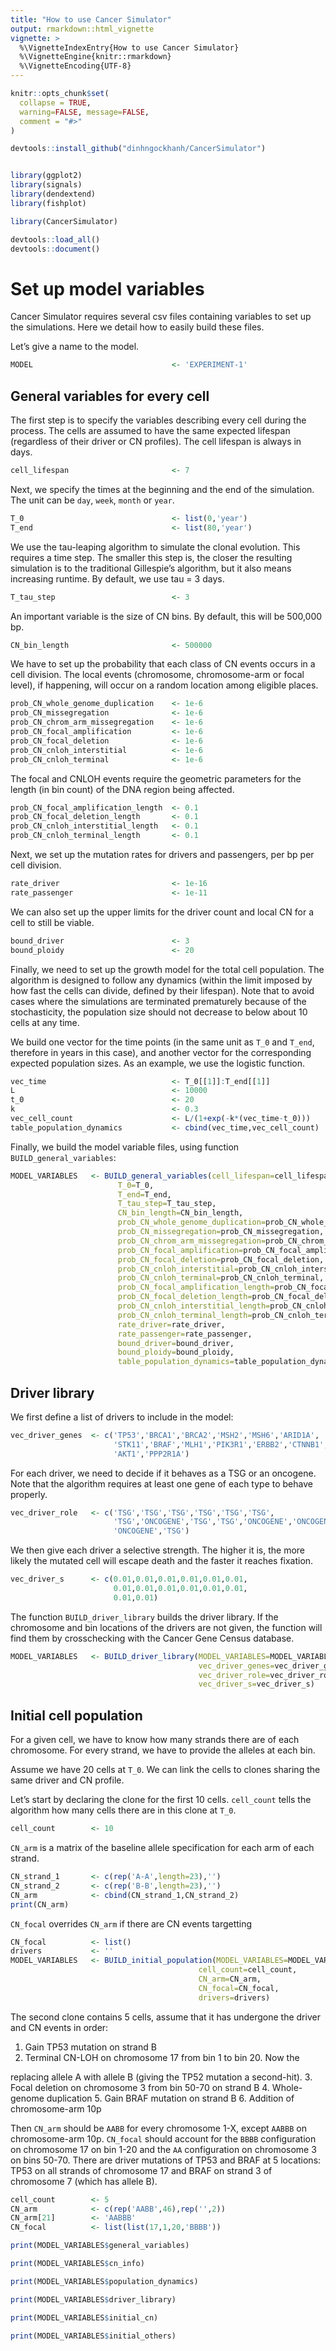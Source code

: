 ```yaml
---
title: "How to use Cancer Simulator"
output: rmarkdown::html_vignette
vignette: >
  %\VignetteIndexEntry{How to use Cancer Simulator}
  %\VignetteEngine{knitr::rmarkdown}
  %\VignetteEncoding{UTF-8}
---
```


```r
knitr::opts_chunk$set(
  collapse = TRUE,
  warning=FALSE, message=FALSE,
  comment = "#>"
)
```

```r
devtools::install_github("dinhngockhanh/CancerSimulator")


library(ggplot2)
library(signals)
library(dendextend)
library(fishplot)

library(CancerSimulator)

devtools::load_all()
devtools::document()
```

# Set up model variables

Cancer Simulator requires several csv files containing variables to set up the simulations. Here we detail how to easily build these files.

Let's give a name to the model.

```r
MODEL                               <- 'EXPERIMENT-1'
```

## General variables for every cell

The first step is to specify the variables describing every cell during the process. The cells are assumed to have the same expected lifespan (regardless of their driver or CN profiles). The cell lifespan is always in days.

```r
cell_lifespan                       <- 7
```

Next, we specify the times at the beginning and the end of the simulation. The unit can be `day`, `week`, `month` or `year`.

```r
T_0                                 <- list(0,'year')
T_end                               <- list(80,'year')
```

We use the tau-leaping algorithm to simulate the clonal evolution. This requires a time step. The smaller this step is, the closer the resulting simulation is to the traditional Gillespie's algorithm, but it also means increasing runtime. By default, we use tau = 3 days.

```r
T_tau_step                          <- 3
```

An important variable is the size of CN bins. By default, this will be 500,000 bp.

```r
CN_bin_length                       <- 500000
```

We have to set up the probability that each class of CN events occurs in a cell division. The local events (chromosome, chromosome-arm or focal level), if happening, will occur on a random location among eligible places.

```r
prob_CN_whole_genome_duplication    <- 1e-6
prob_CN_missegregation              <- 1e-6
prob_CN_chrom_arm_missegregation    <- 1e-6
prob_CN_focal_amplification         <- 1e-6
prob_CN_focal_deletion              <- 1e-6
prob_CN_cnloh_interstitial          <- 1e-6
prob_CN_cnloh_terminal              <- 1e-6
```

The focal and CNLOH events require the geometric parameters for the length (in bin count) of the DNA region being affected.

```r
prob_CN_focal_amplification_length  <- 0.1
prob_CN_focal_deletion_length       <- 0.1
prob_CN_cnloh_interstitial_length   <- 0.1
prob_CN_cnloh_terminal_length       <- 0.1
```

Next, we set up the mutation rates for drivers and passengers, per bp per cell division.

```r
rate_driver                         <- 1e-16
rate_passenger                      <- 1e-11
```

We can also set up the upper limits for the driver count and local CN for a cell to still be viable.

```r
bound_driver                        <- 3
bound_ploidy                        <- 20
```

Finally, we need to set up the growth model for the total cell population. The algorithm is designed to follow any dynamics (within the limit imposed by how fast the cells can divide, defined by their lifespan). Note that to avoid cases where the simulations are terminated prematurely because of the stochasticity, the population size should not decrease to below about 10 cells at any time.

We build one vector for the time points (in the same unit as `T_0` and `T_end`, therefore in years in this case), and another vector for the corresponding expected population sizes. As an example, we use the logistic function.

```r
vec_time                            <- T_0[[1]]:T_end[[1]]
L                                   <- 10000
t_0                                 <- 20
k                                   <- 0.3
vec_cell_count                      <- L/(1+exp(-k*(vec_time-t_0)))
table_population_dynamics           <- cbind(vec_time,vec_cell_count)
```

Finally, we build the model variable files, using function `BUILD_general_variables`:

```r
MODEL_VARIABLES   <- BUILD_general_variables(cell_lifespan=cell_lifespan,
                        T_0=T_0,
                        T_end=T_end,
                        T_tau_step=T_tau_step,
                        CN_bin_length=CN_bin_length,
                        prob_CN_whole_genome_duplication=prob_CN_whole_genome_duplication,
                        prob_CN_missegregation=prob_CN_missegregation,
                        prob_CN_chrom_arm_missegregation=prob_CN_chrom_arm_missegregation,
                        prob_CN_focal_amplification=prob_CN_focal_amplification,
                        prob_CN_focal_deletion=prob_CN_focal_deletion,
                        prob_CN_cnloh_interstitial=prob_CN_cnloh_interstitial,
                        prob_CN_cnloh_terminal=prob_CN_cnloh_terminal,
                        prob_CN_focal_amplification_length=prob_CN_focal_amplification_length,
                        prob_CN_focal_deletion_length=prob_CN_focal_deletion_length,
                        prob_CN_cnloh_interstitial_length=prob_CN_cnloh_interstitial_length,
                        prob_CN_cnloh_terminal_length=prob_CN_cnloh_terminal_length,
                        rate_driver=rate_driver,
                        rate_passenger=rate_passenger,
                        bound_driver=bound_driver,
                        bound_ploidy=bound_ploidy,
                        table_population_dynamics=table_population_dynamics)
```

## Driver library

We first define a list of drivers to include in the model:

```r
vec_driver_genes  <- c('TP53','BRCA1','BRCA2','MSH2','MSH6','ARID1A',
                       'STK11','BRAF','MLH1','PIK3R1','ERBB2','CTNNB1',
                       'AKT1','PPP2R1A')
```

For each driver, we need to decide if it behaves as a TSG or an oncogene. Note that the algorithm requires at least one gene of each type to behave properly.

```r
vec_driver_role   <- c('TSG','TSG','TSG','TSG','TSG','TSG',
                       'TSG','ONCOGENE','TSG','TSG','ONCOGENE','ONCOGENE',
                       'ONCOGENE','TSG')
```

We then give each driver a selective strength. The higher it is, the more likely the mutated cell will escape death and the faster it reaches fixation.

```r
vec_driver_s      <- c(0.01,0.01,0.01,0.01,0.01,0.01,
                       0.01,0.01,0.01,0.01,0.01,0.01,
                       0.01,0.01)
```

The function `BUILD_driver_library` builds the driver library. If the chromosome and bin locations of the drivers are not given, the function will find them by crosschecking with the Cancer Gene Census database.

```r
MODEL_VARIABLES   <- BUILD_driver_library(MODEL_VARIABLES=MODEL_VARIABLES,
                                          vec_driver_genes=vec_driver_genes,
                                          vec_driver_role=vec_driver_role,
                                          vec_driver_s=vec_driver_s)
```

## Initial cell population

For a given cell, we have to know how many strands there are of each chromosome. For every strand, we have to provide the alleles at each bin.

Assume we have 20 cells at `T_0`. We can link the cells to clones sharing the same driver and CN profile.

Let's start by declaring the clone for the first 10 cells. `cell_count` tells the algorithm how many cells there are in this clone at `T_0`.

```r
cell_count        <- 10
```

`CN_arm` is a matrix of the baseline allele specification for each arm of each strand.

```r
CN_strand_1       <- c(rep('A-A',length=23),'')
CN_strand_2       <- c(rep('B-B',length=23),'')
CN_arm            <- cbind(CN_strand_1,CN_strand_2)
print(CN_arm)
```

`CN_focal` overrides `CN_arm` if there are CN events targetting

```r
CN_focal          <- list()
drivers           <- ''
MODEL_VARIABLES   <- BUILD_initial_population(MODEL_VARIABLES=MODEL_VARIABLES,
                                          cell_count=cell_count,
                                          CN_arm=CN_arm,
                                          CN_focal=CN_focal,
                                          drivers=drivers)
```

The second clone contains 5 cells, assume that it has undergone the driver and CN events in order:

1. Gain TP53 mutation on strand B
2. Terminal CN-LOH on chromosome 17 from bin 1 to bin 20. Now the


replacing allele A with allele B (giving the TP52 mutation a second-hit).
3. Focal deletion on chromosome 3 from bin 50-70 on strand B
4. Whole-genome duplication
5. Gain BRAF mutation on strand B
6. Addition of chromosome-arm 10p

Then `CN_arm` should be `AABB` for every chromosome 1-X, except `AABBB` on chromosome-arm 10p.
`CN_focal` should account for the `BBBB` configuration on chromosome 17 on bin 1-20 and the `AA` configuration on chromosome 3 on bins 50-70.
There are driver mutations of TP53 and BRAF at 5 locations: TP53 on all strands of chromosome 17 and BRAF on strand 3 of chromosome 7 (which has allele B).

```r
cell_count        <- 5
CN_arm            <- c(rep('AABB',46),rep('',2))
CN_arm[21]        <- 'AABBB'
CN_focal          <- list(list(17,1,20,'BBBB'))
```









```r
print(MODEL_VARIABLES$general_variables)

print(MODEL_VARIABLES$cn_info)

print(MODEL_VARIABLES$population_dynamics)

print(MODEL_VARIABLES$driver_library)

print(MODEL_VARIABLES$initial_cn)

print(MODEL_VARIABLES$initial_others)
```
